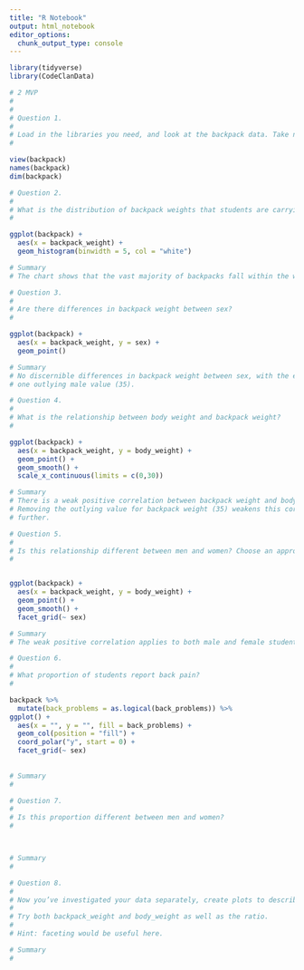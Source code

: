 ```yaml
---
title: "R Notebook"
output: html_notebook
editor_options: 
  chunk_output_type: console
---
```


```r
library(tidyverse)
library(CodeClanData)
```

```r
# 2 MVP
# 
# 
# Question 1.
# 
# Load in the libraries you need, and look at the backpack data. Take note of variable names and dimensions.
#

view(backpack)
names(backpack)
dim(backpack)
```


```r
# Question 2.
# 
# What is the distribution of backpack weights that students are carrying? Choose an appropriate graph to show the distribution.
#

ggplot(backpack) +
  aes(x = backpack_weight) +
  geom_histogram(binwidth = 5, col = "white") 

# Summary
# The chart shows that the vast majority of backpacks fall within the weight range 10-15.
```


```r
# Question 3.
# 
# Are there differences in backpack weight between sex?
#

ggplot(backpack) +
  aes(x = backpack_weight, y = sex) +
  geom_point()

# Summary
# No discernible differences in backpack weight between sex, with the exception
# one outlying male value (35).
```


```r
# Question 4.
# 
# What is the relationship between body weight and backpack weight?
#

ggplot(backpack) +
  aes(x = backpack_weight, y = body_weight) +
  geom_point() +
  geom_smooth() +
  scale_x_continuous(limits = c(0,30))

# Summary
# There is a weak positive correlation between backpack weight and body weight.
# Removing the outlying value for backpack weight (35) weakens this correlation
# further.
```


```r
# Question 5.
# 
# Is this relationship different between men and women? Choose an appropriate plot and interpret your findings.
#


ggplot(backpack) +
  aes(x = backpack_weight, y = body_weight) +
  geom_point() +
  geom_smooth() +
  facet_grid(~ sex)

# Summary
# The weak positive correlation applies to both male and female students.
```


```r
# Question 6.
# 
# What proportion of students report back pain?
#

backpack %>% 
  mutate(back_problems = as.logical(back_problems)) %>% 
ggplot() +
  aes(x = "", y = "", fill = back_problems) +
  geom_col(position = "fill") +
  coord_polar("y", start = 0) +
  facet_grid(~ sex)
  
  
# Summary
#
```


```r
# Question 7.
# 
# Is this proportion different between men and women?
#



# Summary
#
```


```r
# Question 8.
# 
# Now you’ve investigated your data separately, create plots to describe the relationship between backpack weight, body weight, gender and reported backpain.
# 
# Try both backpack_weight and body_weight as well as the ratio.
# 
# Hint: faceting would be useful here.

# Summary
#
```

